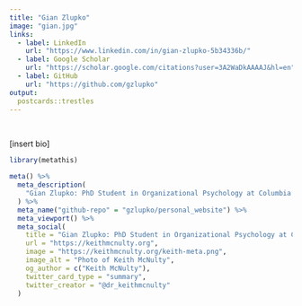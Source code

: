 ```yaml
---
title: "Gian Zlupko"
image: "gian.jpg"
links:
  - label: LinkedIn
    url: "https://www.linkedin.com/in/gian-zlupko-5b34336b/"
  - label: Google Scholar
    url: "https://scholar.google.com/citations?user=3A2WaDkAAAAJ&hl=en"
  - label: GitHub
    url: "https://github.com/gzlupko"
output:
  postcards::trestles
---
```


<br>

[insert bio]


```r
library(metathis)

meta() %>%
  meta_description(
    "Gian Zlupko: PhD Student in Organizational Psychology at Columbia University | Data Analytics and R Enthusiast"
  ) %>% 
  meta_name("github-repo" = "gzlupko/personal_website") %>% 
  meta_viewport() %>% 
  meta_social(
    title = "Gian Zlupko: PhD Student in Organizational Psychology at Columbia University | Data Analytics and R Enthusiast",
    url = "https://keithmcnulty.org",
    image = "https://keithmcnulty.org/keith-meta.png",
    image_alt = "Photo of Keith McNulty",
    og_author = c("Keith McNulty"),
    twitter_card_type = "summary",
    twitter_creator = "@dr_keithmcnulty"
  )
```